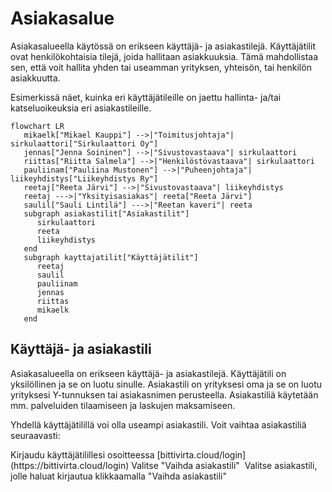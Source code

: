 
# Asiakasalue

Asiakasalueella käytössä on erikseen käyttäjä- ja asiakastilejä. Käyttäjätilit
ovat henkilökohtaisia tilejä, joida hallitaan asiakkuuksia. Tämä mahdollistaa
sen, että voit hallita yhden tai useamman yrityksen, yhteisön, tai henkilön
asiakkuutta.

Esimerkissä näet, kuinka eri käyttäjätileille on jaettu hallinta- ja/tai
katseluoikeuksia eri asiakastileille.

```mermaid
flowchart LR
   mikaelk["Mikael Kauppi"] -->|"Toimitusjohtaja"| sirkulaattori["Sirkulaattori Oy"]
   jennas["Jenna Soininen"] -->|"Sivustovastaava"| sirkulaattori
   riittas["Riitta Salmela"] -->|"Henkilöstövastaava"| sirkulaattori
   pauliinam["Pauliina Mustonen"] -->|"Puheenjohtaja"| liikeyhdistys["Liikeyhdistys Ry"]
   reetaj["Reeta Järvi"] -->|"Sivustovastaava"| liikeyhdistys
   reetaj --->|"Yksityisasiakas"| reeta["Reeta Järvi"]
   saulil["Sauli Lintilä"] --->|"Reetan kaveri"| reeta
   subgraph asiakastilit["Asiakastilit"]
      sirkulaattori
      reeta
      liikeyhdistys
   end
   subgraph kayttajatilit["Käyttäjätilit"]
      reetaj
      saulil
      pauliinam
      jennas
      riittas
      mikaelk
   end
```

## Käyttäjä- ja asiakastili

Asiakasalueella on erikseen käyttäjä- ja asiakastilejä. Käyttäjätili on
yksilöllinen ja se on luotu sinulle. Asiakastili on yrityksesi oma ja se on
luotu yrityksesi Y-tunnuksen tai asiakasnimen perusteella. Asiakastiliä
käytetään mm. palveluiden tilaamiseen ja laskujen maksamiseen.

Yhdellä käyttäjätilillä voi olla useampi asiakastili. Voit vaihtaa asiakastiliä
seuraavasti:

<Stepper title="Asiakastilin vaihtaminen">
  <Step>
    Kirjaudu käyttäjätilillesi osoitteessa
    [bittivirta.cloud/login](https://bittivirta.cloud/login)
  </Step>
  <Step>
    Valitse "Vaihda asiakastili"
    <Image
      style={{ maxWidth: 600 }}
      img={require("./assets/asiakastili.png")}
    />
  </Step>
  <Step>
    Valitse asiakastili, jolle haluat kirjautua klikkaamalla "Vaihda
    asiakastili"
    <Image img={require("./assets/asiakastilit.png")} />
  </Step>
</Stepper>

